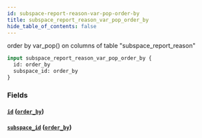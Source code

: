 ```yaml
---
id: subspace-report-reason-var-pop-order-by
title: subspace_report_reason_var_pop_order_by
hide_table_of_contents: false
---
```



order by var_pop() on columns of table "subspace_report_reason"

```graphql
input subspace_report_reason_var_pop_order_by {
  id: order_by
  subspace_id: order_by
}
```


### Fields

#### [`id`](#) ([`order_by`](../enums/order-by))




#### [`subspace_id`](#) ([`order_by`](../enums/order-by))






